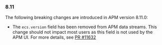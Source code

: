 
<div id="breaking-changes-8.11"></div>

### 8.11

The following breaking changes are introduced in APM version 8.11.0:

- The `ecs.version` field has been removed from APM data streams.
This change should not impact most users as this field is not used by the APM UI.
For more details, see [PR #11632](https://github.com/elastic/apm-server/pull/11632)
